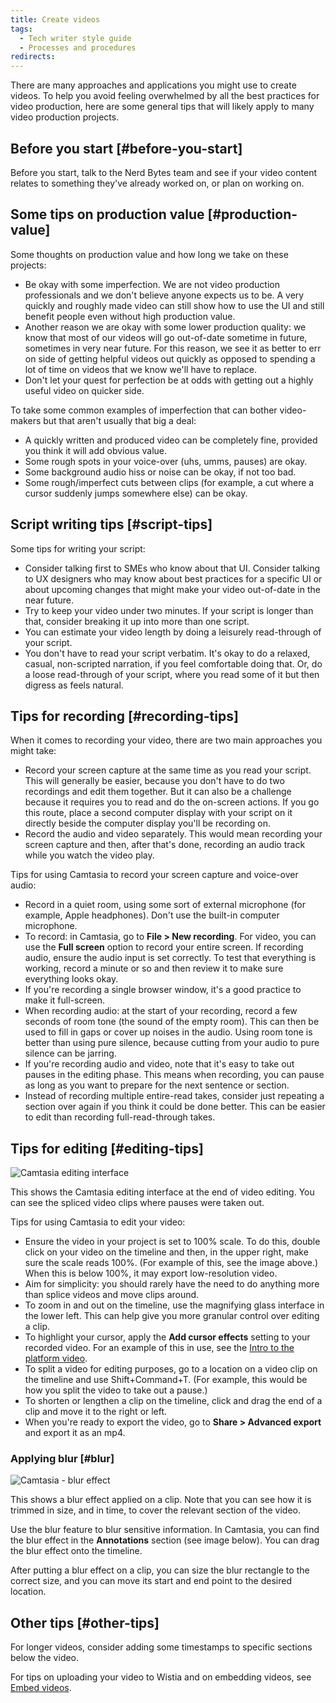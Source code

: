 ```yaml
---
title: Create videos
tags:
  - Tech writer style guide
  - Processes and procedures
redirects:
---
```





There are many approaches and applications you might use to create videos. To help you avoid feeling overwhelmed by all the best practices for video production, here are some general tips that will likely apply to many video production projects.

## Before you start [#before-you-start]

Before you start, talk to the Nerd Bytes team and see if your video content relates to something they've already worked on, or plan on working on.

## Some tips on production value [#production-value]

Some thoughts on production value and how long we take on these projects: 

* Be okay with some imperfection. We are not video production professionals and we don't believe anyone expects us to be. A very quickly and roughly made video can still show how to use the UI and still benefit people even without high production value.
* Another reason we are okay with some lower production quality: we know that most of our videos will go out-of-date sometime in future, sometimes in very near future. For this reason, we see it as better to err on side of getting helpful videos out quickly as opposed to spending a lot of time on videos that we know we'll have to replace.  
* Don't let your quest for perfection be at odds with getting out a highly useful video on quicker side. 

To take some common examples of imperfection that can bother video-makers but that aren't usually that big a deal: 

* A quickly written and produced video can be completely fine, provided you think it will add obvious value.  
* Some rough spots in your voice-over (uhs, umms, pauses) are okay.
* Some background audio hiss or noise can be okay, if not too bad. 
* Some rough/imperfect cuts between clips (for example, a cut where a cursor suddenly jumps somewhere else) can be okay. 

## Script writing tips [#script-tips]

Some tips for writing your script: 

* Consider talking first to SMEs who know about that UI. Consider talking to UX designers who may know about best practices for a specific UI or about upcoming changes that might make your video out-of-date in the near future. 
* Try to keep your video under two minutes. If your script is longer than that, consider breaking it up into more than one script. 
* You can estimate your video length by doing a leisurely read-through of your script.
* You don't have to read your script verbatim. It's okay to do a relaxed, casual, non-scripted narration, if you feel comfortable doing that. Or, do a loose read-through of your script, where you read some of it but then digress as feels natural.

## Tips for recording [#recording-tips]

When it comes to recording your video, there are two main approaches you might take: 

* Record your screen capture at the same time as you read your script. This will generally be easier, because you don't have to do two recordings and edit them together. But it can also be a challenge because it requires you to read and do the on-screen actions. If you go this route, place a second computer display with your script on it directly beside the computer display you'll be recording on.
* Record the audio and video separately. This would mean recording your screen capture and then, after that's done, recording an audio track while you watch the video play. 

Tips for using Camtasia to record your screen capture and voice-over audio: 

* Record in a quiet room, using some sort of external microphone (for example, Apple headphones). Don't use the built-in computer microphone. 
* To record: in Camtasia, go to **File > New recording**. For video, you can use the **Full screen** option to record your entire screen. If recording audio, ensure the audio input is set correctly. To test that everything is working, record a minute or so and then review it to make sure everything looks okay.  
* If you're recording a single browser window, it's a good practice to make it full-screen. 
* When recording audio: at the start of your recording, record a few seconds of room tone (the sound of the empty room). This can then be used to fill in gaps or cover up noises in the audio. Using room tone is better than using pure silence, because cutting from your audio to pure silence can be jarring. 
* If you're recording audio and video, note that it's easy to take out pauses in the editing phase. This means when recording, you can pause as long as you want to prepare for the next sentence or section.
* Instead of recording multiple entire-read takes, consider just repeating a section over again if you think it could be done better. This can be easier to edit than recording full-read-through takes.

## Tips for editing [#editing-tips]

<img
  title="Camtasia editing interface"
  alt="Camtasia editing interface"
  src={styleGuideCamtasiaEditing}
/>

<figcaption>
This shows the Camtasia editing interface at the end of video editing. You can see the spliced video clips where pauses were taken out. 
</figcaption>

Tips for using Camtasia to edit your video: 

* Ensure the video in your project is set to 100% scale. To do this, double click on your video on the timeline and then, in the upper right, make sure the scale reads 100%. (For example of this, see the image above.) When this is below 100%, it may export low-resolution video. 
* Aim for simplicity: you should rarely have the need to do anything more than splice videos and move clips around. 
* To zoom in and out on the timeline, use the magnifying glass interface in the lower left. This can help give you more granular control over editing a clip.  
* To highlight your cursor, apply the **Add cursor effects** setting to your recorded video. For an example of this in use, see the [Intro to the platform video](/docs/new-relic-solutions/new-relic-one/introduction-new-relic-platform). 
* To split a video for editing purposes, go to a location on a video clip on the timeline and use Shift+Command+T. (For example, this would be how you split the video to take out a pause.) 
* To shorten or lengthen a clip on the timeline, click and drag the end of a clip and move it to the right or left. 
* When you're ready to export the video, go to **Share > Advanced export** and export it as an mp4. 

### Applying blur [#blur]

<img
  title="Camtasia - blur effect"
  alt="Camtasia - blur effect"
  src={styleGuideCamtasiaBlur}
/>

<figcaption>
This shows a blur effect applied on a clip. Note that you can see how it is trimmed in size, and in time, to cover the relevant section of the video.  
</figcaption>

Use the blur feature to blur sensitive information. In Camtasia, you can find the blur effect in the **Annotations** section (see image below). You can drag the blur effect onto the timeline. 

After putting a blur effect on a clip, you can size the blur rectangle to the correct size, and you can move its start and end point to the desired location.  

## Other tips [#other-tips]

For longer videos, consider adding some timestamps to specific sections below the video. 

For tips on uploading your video to Wistia and on embedding videos, see [Embed videos](/docs/style-guide/images/embed-videos). 
